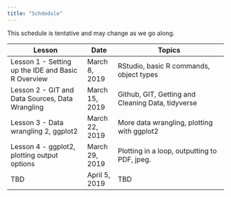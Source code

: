 ```yaml
---
title: "Schdedule"
---
```



This schedule is tentative and may change as we go along.

| Lesson                                  | Date             | Topics                                                  |
| --------------------------------------- | ---------------- | ------------------------------------------------------- |
| Lesson 1 - Setting up the IDE and Basic R Overview | March 8, 2019    | RStudio, basic R commands, object types   |
| Lesson 2 - GIT and Data Sources, Data Wrangling | March 15, 2019    | Github, GIT, Getting and Cleaning Data, tidyverse |
| Lesson 3 - Data wrangling 2, ggplot2 | March 22, 2019    | More data wrangling, plotting with ggplot2 |
| Lesson 4 - ggplot2, plotting output options | March 29, 2019    | Plotting in a loop, outputting to PDF, jpeg. |
| TBD | April 5, 2019 | TBD |